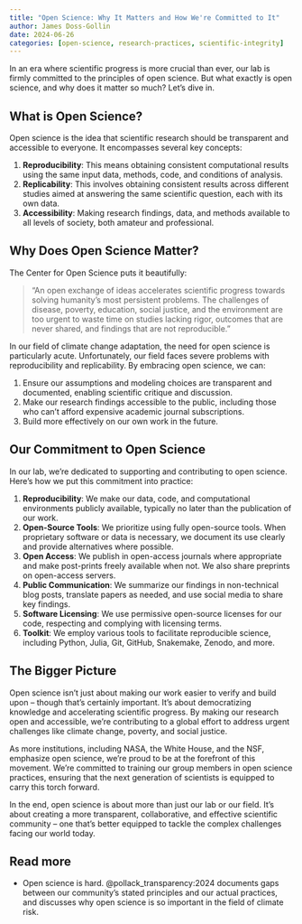 ```yaml
---
title: "Open Science: Why It Matters and How We're Committed to It"
author: James Doss-Gollin
date: 2024-06-26
categories: [open-science, research-practices, scientific-integrity]
---
```


In an era where scientific progress is more crucial than ever, our lab is firmly committed to the principles of open science.
But what exactly is open science, and why does it matter so much?
Let's dive in.

## What is Open Science?

Open science is the idea that scientific research should be transparent and accessible to everyone.
It encompasses several key concepts:

1. **Reproducibility**: This means obtaining consistent computational results using the same input data, methods, code, and conditions of analysis.
2. **Replicability**: This involves obtaining consistent results across different studies aimed at answering the same scientific question, each with its own data.
3. **Accessibility**: Making research findings, data, and methods available to all levels of society, both amateur and professional.

## Why Does Open Science Matter?

The Center for Open Science puts it beautifully:

> "An open exchange of ideas accelerates scientific progress towards solving humanity's most persistent problems.
> The challenges of disease, poverty, education, social justice, and the environment are too urgent to waste time on studies lacking rigor, outcomes that are never shared, and findings that are not reproducible."

In our field of climate change adaptation, the need for open science is particularly acute.
Unfortunately, our field faces severe problems with reproducibility and replicability.
By embracing open science, we can:

1. Ensure our assumptions and modeling choices are transparent and documented, enabling scientific critique and discussion.
2. Make our research findings accessible to the public, including those who can't afford expensive academic journal subscriptions.
3. Build more effectively on our own work in the future.

## Our Commitment to Open Science

In our lab, we're dedicated to supporting and contributing to open science.
Here's how we put this commitment into practice:

1. **Reproducibility**: We make our data, code, and computational environments publicly available, typically no later than the publication of our work.
2. **Open-Source Tools**: We prioritize using fully open-source tools.
When proprietary software or data is necessary, we document its use clearly and provide alternatives where possible.
3. **Open Access**: We publish in open-access journals where appropriate and make post-prints freely available when not.
We also share preprints on open-access servers.
4. **Public Communication**: We summarize our findings in non-technical blog posts, translate papers as needed, and use social media to share key findings.
5. **Software Licensing**: We use permissive open-source licenses for our code, respecting and complying with licensing terms.
6. **Toolkit**: We employ various tools to facilitate reproducible science, including Python, Julia, Git, GitHub, Snakemake, Zenodo, and more.

## The Bigger Picture

Open science isn't just about making our work easier to verify and build upon – though that's certainly important.
It's about democratizing knowledge and accelerating scientific progress.
By making our research open and accessible, we're contributing to a global effort to address urgent challenges like climate change, poverty, and social justice.

As more institutions, including NASA, the White House, and the NSF, emphasize open science, we're proud to be at the forefront of this movement.
We're committed to training our group members in open science practices, ensuring that the next generation of scientists is equipped to carry this torch forward.

In the end, open science is about more than just our lab or our field.
It's about creating a more transparent, collaborative, and effective scientific community – one that's better equipped to tackle the complex challenges facing our world today.

## Read more

- Open science is hard. @pollack_transparency:2024 documents gaps between our community's stated principles and our actual practices, and discusses why open science is so important in the field of climate risk.